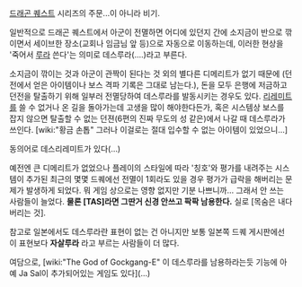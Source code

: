 [[드래곤 퀘스트]] 시리즈의 주문...이 아니라 비기.

일반적으로 드래곤 퀘스트에서 아군이 전멸하면 어디에 있던지 간에 소지금이 반으로 깎이면서 세이브한 장소(교회나 임금님 앞 등)으로 자동으로 이동하는데, 이러한 현상을 '죽어서 [[루라]] 쓴다'는 의미로 데스루라(....)라고 부른다. 

소지금이 깎이는 것과 아군이 관짝이 된다는 것 외의 별다른 디메리트가 없기 때문에 (던전에서 얻은 아이템이나 보스 격파 기록은 그대로 남는다.), 돈을 모두 은행에 저금하고 던전을 탈출하기 위해 일부러 전멸당하여 데스루라를 발동시키는 경우도 있다. [[리레미트]]를 쓸 수 없거나 온 길을 돌아가는데 고생을 많이 해야한다든가, 혹은 시스템상 보스를 잡지 않으면 탈출할 수 없는 던젼(6편의 진짜 무도의 성 같은)에서 나갈 때 데스루라가 쓰인다. [wiki:"황금 손톱" 그러나 이걸로는 절대 입수할 수 없는 아이템이 있었으니…]

동의어로 데스리레미트가 있다(…)

예전엔 큰 디메리트가 없었으나 플레이의 스타일에 따라 '칭호'와 평가를 내려주는 시스템이 추가된 최근의 몇몇 드퀘에선 전멸이 1회라도 있을 경우 평가가 급락을 해버리는 문제가 발생하게 되었다. 뭐 게임 상으로는 영향 없지만 기분 나쁘니까… 그래서 안 쓰는 사람들이 늘었다. '''물론 [TAS]라면 그딴거 신경 안쓰고 팍팍 남용한다.''' 실로 [목숨은 내다버리는 것].

참고로 일본에서도 데스루라란 표현이 없는 건 아니지만 보통 일본쪽 드퀘 게시판에선 이 표현보다 '''자살루라''' 라고 부르는 사람들이 더 많다.

여담으로, [wiki:"The God of Gockgang-E" 이 데스루라를 남용하라는듯 기능에 아예 Ja Sal이 추가되어있는 게임도 있다](…)

